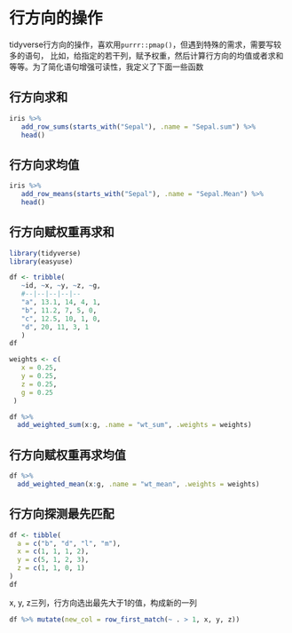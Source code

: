 # 行方向的操作 {#rowwise}

tidyverse行方向的操作，喜欢用`purrr::pmap()`，但遇到特殊的需求，需要写较多的语句，
比如，给指定的若干列，赋予权重，然后计算行方向的均值或者求和等等。为了简化语句增强可读性，我定义了下面一些函数



## 行方向求和
```r
iris %>%
   add_row_sums(starts_with("Sepal"), .name = "Sepal.sum") %>% 
   head()
```




## 行方向求均值
```r
iris %>%
   add_row_means(starts_with("Sepal"), .name = "Sepal.Mean") %>% 
   head()
```



## 行方向赋权重再求和

```r
library(tidyverse)
library(easyuse)
```

```r
df <- tribble(
   ~id, ~x, ~y, ~z, ~g,
   #--|--|--|--|--
   "a", 13.1, 14, 4, 1,
   "b", 11.2, 7, 5, 0,
   "c", 12.5, 10, 1, 0,
   "d", 20, 11, 3, 1
   )
df  
```




```r
weights <- c(
   x = 0.25,
   y = 0.25,
   z = 0.25,
   g = 0.25
 )
```


```r
df %>% 
  add_weighted_sum(x:g, .name = "wt_sum", .weights = weights)

```

## 行方向赋权重再求均值
```r
df %>%
  add_weighted_mean(x:g, .name = "wt_mean", .weights = weights)
```

## 行方向探测最先匹配

```r
df <- tibble(
  a = c("b", "d", "l", "m"), 
  x = c(1, 1, 1, 2), 
  y = c(5, 1, 2, 3), 
  z = c(1, 1, 0, 1)
)
df
```

x, y, z三列，行方向选出最先大于1的值，构成新的一列
```r
df %>% mutate(new_col = row_first_match(~ . > 1, x, y, z))
```

